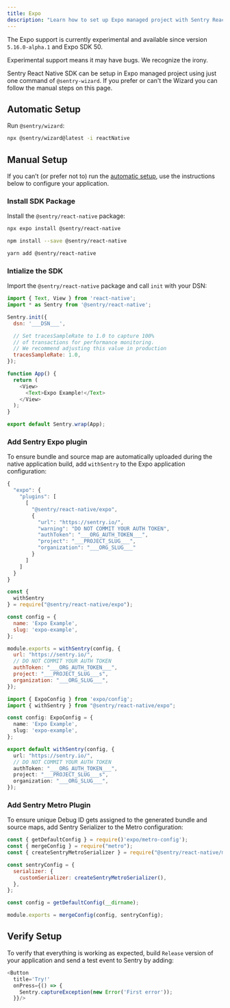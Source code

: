 ```yaml
---
title: Expo
description: "Learn how to set up Expo managed project with Sentry React Native SDK."
---
```


<Alert level="info" title="Experimental Support">

The Expo support is currently experimental and available since version `5.16.0-alpha.1` and Expo SDK 50.

Experimental support means it may have bugs. We recognize the irony.

</Alert>

Sentry React Native SDK can be setup in Expo managed project using just one command of `@sentry-wizard`. If you prefer or can't the Wizard you can follow the manual steps on this page.

## Automatic Setup

Run `@sentry/wizard`:

```bash {tabTitle:npm}
npx @sentry/wizard@latest -i reactNative
```

## Manual Setup

If you can’t (or prefer not to) run the [automatic setup](/platforms/react-native), use the instructions below to configure your application.

### Install SDK Package

Install the `@sentry/react-native` package:

```bash {tabTitle:Expo}
npx expo install @sentry/react-native
```

```bash {tabTitle:npm}
npm install --save @sentry/react-native
```

```bash {tabTitle:Yarn}
yarn add @sentry/react-native
```

### Intialize the SDK

Import the `@sentry/react-native` package and call `init` with your DSN:

```javascript {tabTitle:App.js/App.tsx}
import { Text, View } from 'react-native';
import * as Sentry from '@sentry/react-native';

Sentry.init({
  dsn: '___DSN___',

  // Set tracesSampleRate to 1.0 to capture 100%
  // of transactions for performance monitoring.
  // We recommend adjusting this value in production
  tracesSampleRate: 1.0,
});

function App() {
  return (
    <View>
      <Text>Expo Example!</Text>
    </View>
  );
}

export default Sentry.wrap(App);
```

### Add Sentry Expo plugin

To ensure bundle and source map are automatically uploaded during the native application build, add `withSentry` to the Expo application configuration:

```javascript {tabTitle:app.json/app.config.json}
{
  "expo": {
    "plugins": [
      [
        "@sentry/react-native/expo",
        {
          "url": "https://sentry.io/",
          "warning": "DO NOT COMMIT YOUR AUTH TOKEN",
          "authToken": "___ORG_AUTH_TOKEN___",
          "project": "___PROJECT_SLUG___",
          "organization": "___ORG_SLUG___"
        }
      ]
    ]
  }
}
```

```javascript {tabTitle:app.config.js}
const {
  withSentry
} = require("@sentry/react-native/expo");

const config = {
  name: 'Expo Example',
  slug: 'expo-example',
};

module.exports = withSentry(config, {
  url: "https://sentry.io/",
  // DO NOT COMMIT YOUR AUTH TOKEN
  authToken: "___ORG_AUTH_TOKEN___",
  project: "___PROJECT_SLUG___s",
  organization: "___ORG_SLUG___",
});
```

```typescript {tabTitle:app.config.ts}
import { ExpoConfig } from 'expo/config';
import { withSentry } from "@sentry/react-native/expo";

const config: ExpoConfig = {
  name: 'Expo Example',
  slug: 'expo-example',
};

export default withSentry(config, {
  url: "https://sentry.io/",
  // DO NOT COMMIT YOUR AUTH TOKEN
  authToken: "___ORG_AUTH_TOKEN___",
  project: "___PROJECT_SLUG___s",
  organization: "___ORG_SLUG___",
});
```

### Add Sentry Metro Plugin

To ensure unique Debug ID gets assigned to the generated bundle and source maps, add Sentry Serializer to the Metro configuration:

```javascript {tabTitle:metro.config.js}
const { getDefaultConfig } = require()'expo/metro-config');
const { mergeConfig } = require("metro");
const { createSentryMetroSerializer } = require("@sentry/react-native/metro");

const sentryConfig = {
  serializer: {
    customSerializer: createSentryMetroSerializer(),
  },
};

const config = getDefaultConfig(__dirname);

module.exports = mergeConfig(config, sentryConfig);
```

## Verify Setup

To verify that everything is working as expected, build `Release` version of your application and send a test event to Sentry by adding:

```javascript
<Button
  title='Try!'
  onPress={() => {
    Sentry.captureException(new Error('First error'));
  }}/>
```
